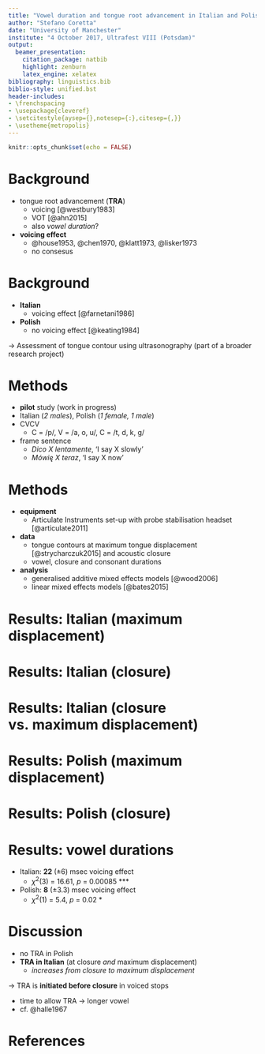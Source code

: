 ```yaml
---
title: "Vowel duration and tongue root advancement in Italian and Polish"
author: "Stefano Coretta"
date: "University of Manchester"
institute: "4 October 2017, Ultrafest VIII (Potsdam)"
output:
  beamer_presentation:
    citation_package: natbib
    highlight: zenburn
    latex_engine: xelatex
bibliography: linguistics.bib
biblio-style: unified.bst
header-includes:
- \frenchspacing
- \usepackage{cleveref}
- \setcitestyle{aysep={},notesep={:},citesep={,}}
- \usetheme{metropolis}
---
```


```r
knitr::opts_chunk$set(echo = FALSE)
```

# Background

- tongue root advancement (**TRA**)
    - voicing [@westbury1983]
    - VOT [@ahn2015]
    - also *vowel duration*?
- **voicing effect**
    - @house1953, @chen1970, @klatt1973, @lisker1973
    - no consesus

# Background

- **Italian**
    - voicing effect [@farnetani1986]
- **Polish**
    - no voicing effect [@keating1984]

→ Assessment of tongue contour using ultrasonography (part of a broader research project)

# Methods

- **pilot** study (work in progress)
- Italian (*2 males*), Polish (*1 female, 1 male*)
-  C\textsubscript{1}V\textsubscript{1}C\textsubscript{2}V\textsubscript{1}
    - C\textsubscript{1} = /p/, V\textsubscript{1} = /a, o, u/, C\textsubscript{2} = /t, d, k, g/
- frame sentence
    - *Dico X lentamente*, 'I say X slowly'
    - *Mówię X teraz*, 'I say X now'

<!--
# Equipment set-up

- Articulate Instruments set-up
    - TELEMED Echo Blaster 128 unit
    - TELEMED C3.5/20/128Z-3 ultrasonic transducer
    - Movo LV4-O2 Lavalier Microphone
    - sync unit
- probe stabilisation with Articulate Instruments headset
- Articulate Assistant Advanced [@articulate2011]
- FRAME RATE

# Analysis

- spline data at maximum displacement [@strycharczuk2015] and acoustic closure
- generalised additive mixed effect model [GAMM, @wood2006]
- one model per speaker
    - parametric term Y
    - reference smooth Y
    - difference smooth Y by phonation, vowel, place
    - random smooth by item
    - cubic regression splines
- includes first order autoregressive model (AR1)
- model comparison and visual inspection [@soskuthy2017]
-->

# Methods

- **equipment**
    - Articulate Instruments set-up with probe stabilisation headset [@articulate2011]
- **data**
    - tongue contours at maximum tongue displacement [@strycharczuk2015] and acoustic closure
    - vowel, closure and consonant durations
- **analysis**
    - generalised additive mixed effects models [@wood2006]
    - linear mixed effects models [@bates2015]

# Results: Italian (maximum displacement)

\begin{figure}
\includegraphics[width = \textwidth]{it01.pdf}
\end{figure}

# Results: Italian (closure)

\begin{figure}
\includegraphics[width = \textwidth]{it01-clos.pdf}
\end{figure}

# Results: Italian (closure vs. maximum displacement)

\begin{figure}
\includegraphics[width = \textwidth]{it01-voiced.pdf}
\end{figure}

# Results: Polish (maximum displacement)

\begin{figure}
\includegraphics[width = \textwidth]{pl04.pdf}
\end{figure}

# Results: Polish (closure)

\begin{figure}
\includegraphics[width = \textwidth]{pl04-clos.pdf}
\end{figure}

# Results: vowel durations

- Italian: **22** (±6) msec voicing effect
    - $\chi^2$(3) = 16.61, *p* = 0.00085 ***
- Polish: **8** (±3.3) msec voicing effect
    - $\chi^2$(1) = 5.4, *p* = 0.02 *

# Discussion

- no TRA in Polish
- **TRA in Italian** (at closure *and* maximum displacement)
    - *increases from closure to maximum displacement*

→ TRA is **initiated before closure** in voiced stops

- time to allow TRA → longer vowel
- cf. @halle1967


# References
